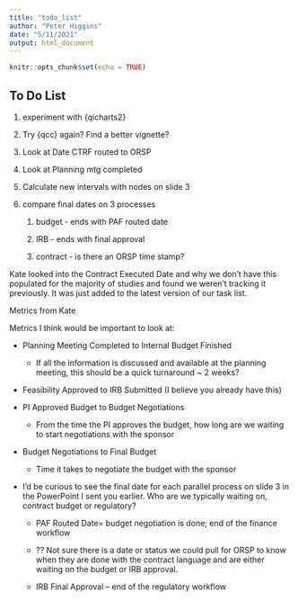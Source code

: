 ```yaml
---
title: "todo_list"
author: "Peter Higgins"
date: "5/11/2021"
output: html_document
---
```


```r
knitr::opts_chunk$set(echo = TRUE)

```

## To Do List

1.  experiment with {qicharts2}

2.  Try {qcc} again? Find a better vignette?

3.  Look at Date CTRF routed to ORSP

4.  Look at Planning mtg completed

5.  Calculate new intervals with nodes on slide 3

6.  compare final dates on 3 processes

    1.  budget - ends with PAF routed date

    2.  IRB - ends with final approval

    3.  contract - is there an ORSP time stamp?

Kate looked into the Contract Executed Date and why we don't have this populated for the majority of studies and found we weren't tracking it previously. It was just added to the latest version of our task list.

Metrics from Kate

Metrics I think would be important to look at:

-   Planning Meeting Completed to Internal Budget Finished

    -   If all the information is discussed and available at the planning meeting, this should be a quick turnaround \~ 2 weeks?

-   Feasibility Approved to IRB Submitted (I believe you already have this)

-   PI Approved Budget to Budget Negotiations

    -   From the time the PI approves the budget, how long are we waiting to start negotiations with the sponsor

-   Budget Negotiations to Final Budget

    -   Time it takes to negotiate the budget with the sponsor

-   I'd be curious to see the final date for each parallel process on slide 3 in the PowerPoint I sent you earlier. Who are we typically waiting on, contract budget or regulatory?

    -   PAF Routed Date= budget negotiation is done; end of the finance workflow

    -   ?? Not sure there is a date or status we could pull for ORSP to know when they are done with the contract language and are either waiting on the budget or IRB approval.

    -   IRB Final Approval -- end of the regulatory workflow
